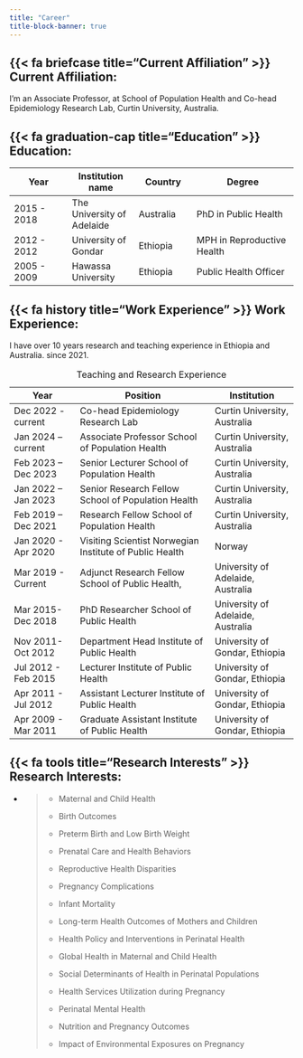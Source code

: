 ---
title: "Career"
title-block-banner: true
---

## {{< fa briefcase title="Current Affiliation" >}} Current Affiliation:

I’m an Associate Professor, at School of Population Health and Co-head Epidemiology Research Lab, Curtin University, Australia.

## {{< fa graduation-cap title="Education" >}} Education:

| Year        | Institution name           | Country   | Degree                     |
|---------------|-----------------|---------------|--------------------------|
| 2015 - 2018 | The University of Adelaide | Australia | PhD in Public Health       |
| 2012 - 2012 | University of Gondar       | Ethiopia  | MPH in Reproductive Health |
| 2005 - 2009 | Hawassa University         | Ethiopia  | Public Health Officer      |

## {{< fa history title="Work Experience" >}} Work Experience:

I have over 10 years research and teaching experience in Ethiopia and Australia. since 2021.

| Year                | Position                                                | Institution                       |
|-----------------|----------------------------------|---------------------|
| Dec 2022 - current  | Co-head Epidemiology Research Lab                       | Curtin University, Australia      |
| Jan 2024 – current  | Associate Professor School of Population Health         | Curtin University, Australia      |
| Feb 2023 – Dec 2023 | Senior Lecturer School of Population Health             | Curtin University, Australia      |
| Jan 2022 – Jan 2023 | Senior Research Fellow School of Population Health      | Curtin University, Australia      |
| Feb 2019 – Dec 2021 | Research Fellow School of Population Health             | Curtin University, Australia      |
| Jan 2020 - Apr 2020 | Visiting Scientist Norwegian Institute of Public Health | Norway                            |
| Mar 2019 - Current  | Adjunct Research Fellow School of Public Health,        | University of Adelaide, Australia |
| Mar 2015- Dec 2018  | PhD Researcher School of Public Health                  | University of Adelaide, Australia |
| Nov 2011- Oct 2012  | Department Head Institute of Public Health              | University of Gondar, Ethiopia    |
| Jul 2012 - Feb 2015 | Lecturer Institute of Public Health                     | University of Gondar, Ethiopia    |
| Apr 2011 - Jul 2012 | Assistant Lecturer Institute of Public Health           | University of Gondar, Ethiopia    |
| Apr 2009 - Mar 2011 | Graduate Assistant Institute of Public Health           | University of Gondar, Ethiopia    |

: Teaching and Research Experience

## {{< fa tools title="Research Interests" >}} Research Interests:

-   <div>

    > -   Maternal and Child Health
    >
    > -   Birth Outcomes
    >
    > -   Preterm Birth and Low Birth Weight
    >
    > -   Prenatal Care and Health Behaviors
    >
    > -   Reproductive Health Disparities
    >
    > -   Pregnancy Complications
    >
    > -   Infant Mortality
    >
    > -   Long-term Health Outcomes of Mothers and Children
    >
    > -   Health Policy and Interventions in Perinatal Health
    >
    > -   Global Health in Maternal and Child Health
    >
    > -   Social Determinants of Health in Perinatal Populations
    >
    > -   Health Services Utilization during Pregnancy
    >
    > -   Perinatal Mental Health
    >
    > -   Nutrition and Pregnancy Outcomes
    >
    > -   Impact of Environmental Exposures on Pregnancy

    </div>
